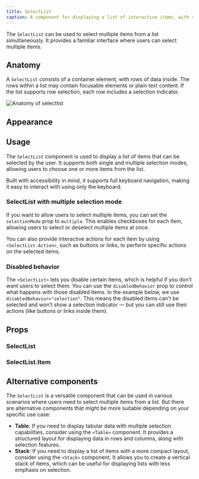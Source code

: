```yaml
---
title: SelectList
caption: A component for displaying a list of interactive items, with support for keyboard navigation, single or multiple selection, and row actions.
---
```


The `SelectList` can be used to select multiple items from a list simultaneously. It provides a familiar interface where users can select multiple items.

## Anatomy

A `SelectList` consists of a container element, with rows of data inside. The rows within a list may contain focusable elements or plain text content. If the list supports row selection, each row includes a selection indicator.

<Image
  src="/selectlist/selectlist-anatomy.jpg"
  alt="Anatomy of selectlist"
  width={800}
  height={550}
  className="mx-auto block"
/>

## Appearance

<AppearanceDemo component={title} />

<AppearanceTable component={title} />

## Usage

The `SelectList` component is used to display a list of items that can be selected by the user. It supports both single and multiple selection modes, allowing users to choose one or more items from the list.

Built with accessibility in mind, it supports full keyboard navigation, making it easy to interact with using only the keyboard.

### SelectList with multiple selection mode

If you want to allow users to select multiple items, you can set the `selectionMode` prop to `multiple`. This enables checkboxes for each item, allowing users to select or deselect multiple items at once.

You can also provide interactive actions for each item by using `<SelectList.Action>`, such as buttons or links, to perform specific actions on the selected items.

<ComponentDemo
  disableLabelWidth
  file="./selectlist-multiple-selection.demo.tsx"
/>

### Disabled behavior

The `<SelectList>` lets you disable certain items, which is helpful if you don’t want users to select them. You can use the `disabledBehavior` prop to control what happens with those disabled items. In the example below, we use `disabledBehavior="selection"`. This means the disabled items can’t be selected and won’t show a selection indicator — but you can still use their actions (like buttons or links inside them).

<ComponentDemo
  disableLabelWidth
  file="./selectlist-disabledbehavior.demo.tsx"
/>

## Props

<StorybookHintMessage component={title} />

### SelectList

<PropsTable component={title} />

### SelectList.Item

<PropsTable component="SelectListItem" />

## Alternative components

The `SelectList` is a versatile component that can be used in various scenarios where users need to select multiple items from a list. But there are alternative components that might be more suitable depending on your specific use case:

- **Table**: If you need to display tabular data with multiple selection capabilities, consider using the `<Table>` component. It provides a structured layout for displaying data in rows and columns, along with selection features.
- **Stack**: If you need to display a list of items with a more compact layout, consider using the `<Stack>` component. It allows you to create a vertical stack of items, which can be useful for displaying lists with less emphasis on selection.
